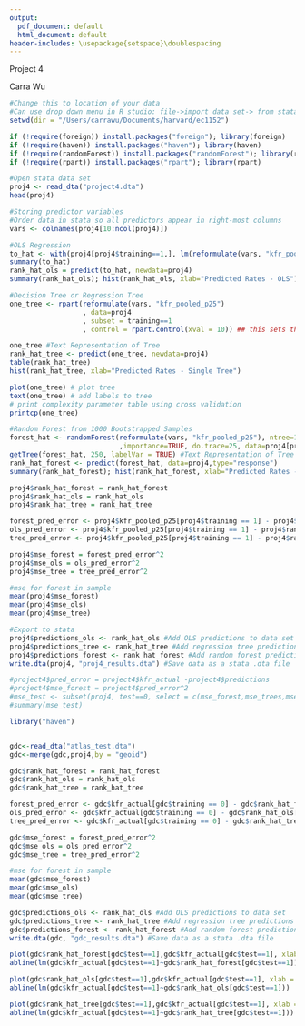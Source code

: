 ```yaml
---
output:
  pdf_document: default
  html_document: default
header-includes: \usepackage{setspace}\doublespacing
---
```

Project 4

Carra Wu


```r
#Change this to location of your data
#Can use drop down menu in R studio: file->import data set-> from stata and find stata data set
setwd(dir = "/Users/carrawu/Documents/harvard/ec1152")

if (!require(foreign)) install.packages("foreign"); library(foreign)
if (!require(haven)) install.packages("haven"); library(haven)
if (!require(randomForest)) install.packages("randomForest"); library(randomForest)
if (!require(rpart)) install.packages("rpart"); library(rpart)

#Open stata data set
proj4 <- read_dta("project4.dta")
head(proj4)

#Storing predictor variables
#Order data in stata so all predictors appear in right-most columns
vars <- colnames(proj4[10:ncol(proj4)])

#OLS Regression
to_hat <- with(proj4[proj4$training==1,], lm(reformulate(vars, "kfr_pooled_p25")))
summary(to_hat)
rank_hat_ols = predict(to_hat, newdata=proj4)
summary(rank_hat_ols); hist(rank_hat_ols, xlab="Predicted Rates - OLS")

#Decision Tree or Regression Tree
one_tree <- rpart(reformulate(vars, "kfr_pooled_p25")
                  , data=proj4
                  , subset = training==1
                  , control = rpart.control(xval = 10)) ## this sets the number of folds for cross validation.

one_tree #Text Representation of Tree
rank_hat_tree <- predict(one_tree, newdata=proj4)
table(rank_hat_tree)
hist(rank_hat_tree, xlab="Predicted Rates - Single Tree")

plot(one_tree) # plot tree
text(one_tree) # add labels to tree
# print complexity parameter table using cross validation
printcp(one_tree)

#Random Forest from 1000 Bootstrapped Samples
forest_hat <- randomForest(reformulate(vars, "kfr_pooled_p25"), ntree=1000, mtry=11, maxnodes=100
                           ,importance=TRUE, do.trace=25, data=proj4[proj4$training==1,], no.action = na.omit)
getTree(forest_hat, 250, labelVar = TRUE) #Text Representation of Tree
rank_hat_forest <- predict(forest_hat, data=proj4,type="response")
summary(rank_hat_forest); hist(rank_hat_forest, xlab="Predicted Rates - Random Forest")

proj4$rank_hat_forest = rank_hat_forest
proj4$rank_hat_ols = rank_hat_ols
proj4$rank_hat_tree = rank_hat_tree

forest_pred_error <- proj4$kfr_pooled_p25[proj4$training == 1] - proj4$rank_hat_forest[proj4$training == 1]
ols_pred_error <- proj4$kfr_pooled_p25[proj4$training == 1] - proj4$rank_hat_ols[proj4$training == 1]
tree_pred_error <- proj4$kfr_pooled_p25[proj4$training == 1] - proj4$rank_hat_tree[proj4$training == 1]

proj4$mse_forest = forest_pred_error^2
proj4$mse_ols = ols_pred_error^2
proj4$mse_tree = tree_pred_error^2

#mse for forest in sample
mean(proj4$mse_forest)
mean(proj4$mse_ols)
mean(proj4$mse_tree)

#Export to stata
proj4$predictions_ols <- rank_hat_ols #Add OLS predictions to data set
proj4$predictions_tree <- rank_hat_tree #Add regression tree predictions to data set
proj4$predictions_forest <- rank_hat_forest #Add random forest predictions to data set
write.dta(proj4, "proj4_results.dta") #Save data as a stata .dta file

#project4$pred_error = project4$kfr_actual -project4$predictions
#project4$mse_forest = project4$pred_error^2
#mse_test <- subset(proj4, test==0, select = c(mse_forest,mse_trees,mse_ols)) 
#summary(mse_test)

library("haven")


gdc<-read_dta("atlas_test.dta")
gdc<-merge(gdc,proj4,by = "geoid")

gdc$rank_hat_forest = rank_hat_forest
gdc$rank_hat_ols = rank_hat_ols
gdc$rank_hat_tree = rank_hat_tree

forest_pred_error <- gdc$kfr_actual[gdc$training == 0] - gdc$rank_hat_forest[gdc$training == 0]
ols_pred_error <- gdc$kfr_actual[gdc$training == 0] - gdc$rank_hat_ols[gdc$training == 0]
tree_pred_error <- gdc$kfr_actual[gdc$training == 0] - gdc$rank_hat_tree[gdc$training == 0]

gdc$mse_forest = forest_pred_error^2
gdc$mse_ols = ols_pred_error^2
gdc$mse_tree = tree_pred_error^2

#mse for forest in sample
mean(gdc$mse_forest)
mean(gdc$mse_ols)
mean(gdc$mse_tree)

gdc$predictions_ols <- rank_hat_ols #Add OLS predictions to data set
gdc$predictions_tree <- rank_hat_tree #Add regression tree predictions to data set
gdc$predictions_forest <- rank_hat_forest #Add random forest predictions to data set
write.dta(gdc, "gdc_results.dta") #Save data as a stata .dta file

plot(gdc$rank_hat_forest[gdc$test==1],gdc$kfr_actual[gdc$test==1], xlab = "Forest Prediction", ylab = "kfr_actual")
abline(lm(gdc$kfr_actual[gdc$test==1]~gdc$rank_hat_forest[gdc$test==1]))

plot(gdc$rank_hat_ols[gdc$test==1],gdc$kfr_actual[gdc$test==1], xlab = "OLS Prediction", ylab = "kfr_actual")
abline(lm(gdc$kfr_actual[gdc$test==1]~gdc$rank_hat_ols[gdc$test==1]))

plot(gdc$rank_hat_tree[gdc$test==1],gdc$kfr_actual[gdc$test==1], xlab = "Tree Prediction", ylab = "kfr_actual")
abline(lm(gdc$kfr_actual[gdc$test==1]~gdc$rank_hat_tree[gdc$test==1]))

```
